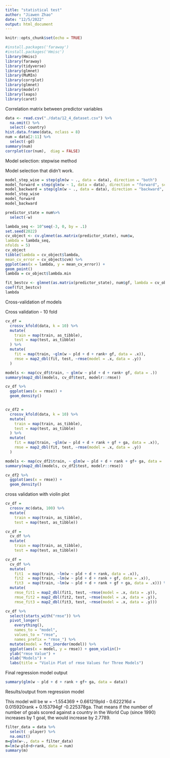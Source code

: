 ```yaml
---
title: "statistical test"
author: "Jiawen Zhao"
date: "12/5/2022"
output: html_document
---
```


```r
knitr::opts_chunk$set(echo = TRUE)
```

```r
#install.packages('faraway')
#install.packages('Hmisc')
library(Hmisc)
library(faraway)
library(tidyverse)
library(glmnet)
library(MuMIn)
library(corrplot)
library(glmnet)
library(modelr)
library(leaps)
library(caret)
```

Correlation matrix between predictor variables

```r
data <- read.csv("./data/12_4_dataset.csv") %>% 
  na.omit() %>% 
  select(-country)
hist.data.frame(data, nclass = 8)
num = data[2:11] %>% 
  select(-gd)
summary(num)
corrplot(cor(num),  diag = FALSE)
```

Model selection: stepwise method

Model selection that didn't work.
```r
model_step_wise = step(glm(w ~ ., data = data), direction = "both")
model_forward = step(glm(w ~ 1, data = data), direction = "forward", scope = formula(lm(gf ~ ., data = data)), test = "F")
model_backward = step(glm(w ~ ., data = data), direction = "backward", test = "F")
model_step_wise
model_forward
model_backward
```

```r
predictor_state = num%>%
  select(-w)

lambda_seq <- 10^seq(-3, 0, by = .1)
set.seed(2022)
cv_object <- cv.glmnet(as.matrix(predictor_state), num$w,
lambda = lambda_seq,
nfolds = 5)
cv_object
tibble(lambda = cv_object$lambda,
mean_cv_error = cv_object$cvm) %>%
ggplot(aes(x = lambda, y = mean_cv_error)) +
geom_point()
lambda = cv_object$lambda.min

fit_bestcv <- glmnet(as.matrix(predictor_state), num$gf, lambda = cv_object$lambda.min)
coef(fit_bestcv)
lambda

```


Cross-validation of models

Cross validation - 10 fold
```r
cv_df = 
  crossv_kfold(data, k = 10) %>%
  mutate(
    train = map(train, as_tibble),
    test = map(test, as_tibble)
  ) %>%
  mutate(
    fit = map(train, ~glm(w ~ pld + d + rank+ gf, data = .x)),
    rmse = map2_dbl(fit, test, ~rmse(model = .x, data = .y))
  )

models <- map(cv_df$train, ~ glm(w ~ pld + d + rank+ gf, data = .))
summary(map2_dbl(models, cv_df$test, modelr::rmse))

cv_df %>%
  ggplot(aes(x = rmse)) +
  geom_density()


cv_df2 = 
  crossv_kfold(data, k = 10) %>%
  mutate(
    train = map(train, as_tibble),
    test = map(test, as_tibble)
  ) %>%
  mutate(
    fit = map(train, ~glm(w ~ pld + d + rank + gf + ga, data = .x)),
    rmse = map2_dbl(fit, test, ~rmse(model = .x, data = .y))
  )

models <- map(cv_df2$train, ~ glm(w ~ pld + d + rank + gf+ ga, data = .))
summary(map2_dbl(models, cv_df2$test, modelr::rmse))

cv_df2 %>%
  ggplot(aes(x = rmse)) +
  geom_density()
```


cross validation with violin plot
```r
cv_df =
  crossv_mc(data, 100) %>% 
  mutate(
    train = map(train, as_tibble),
    test = map(test, as_tibble))

cv_df =
  cv_df %>% 
  mutate(
    train = map(train, as_tibble),
    test = map(test, as_tibble))

cv_df = 
  cv_df %>% 
  mutate(
    fit1  = map(train, ~lm(w ~ pld + d + rank, data = .x)),
    fit2  = map(train, ~lm(w ~ pld + d + rank + gf, data = .x)),
    fit3  = map(train, ~lm(w ~ pld + d + rank + gf + ga, data = .x))) %>% 
  mutate(
    rmse_fit1 = map2_dbl(fit1, test, ~rmse(model = .x, data = .y)),
    rmse_fit2 = map2_dbl(fit2, test, ~rmse(model = .x, data = .y)),
    rmse_fit3 = map2_dbl(fit3, test, ~rmse(model = .x, data = .y)))

cv_df %>% 
  select(starts_with("rmse")) %>% 
  pivot_longer(
    everything(),
    names_to = "model", 
    values_to = "rmse",
    names_prefix = "rmse_") %>% 
  mutate(model = fct_inorder(model)) %>% 
  ggplot(aes(x = model, y = rmse)) + geom_violin()+
  ylab("rmse Value") +
  xlab("Models") +
  labs(title = "Violin Plot of rmse Values for Three Models")
```


Final regression model output


```r
summary(glm(w ~ pld + d + rank + gf+ ga, data = data))
```

Results/output from regression model


This model will be w = -1.554369 + 0.661219pld - 0.622216d + 0.015920rank + 0.153794gf -0.225378ga.
That means if the number of number of goals scored against a country in the World Cup (since 1990) increases by 1 goal, the would increase by 2.7789.


```r
filter_data = data %>% 
  select( -player) %>%  
  na.omit()
m=glm(w~., data = filter_data)
m=lm(w~pld+d+rank, data = num)
summary(m)

```

